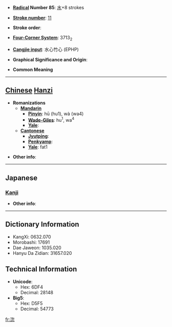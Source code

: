 * '''[[Wiktionary:Chinese radical index| Radical]] Number 85''': [[Wiktionary:Chinese radical index 水|水]]+8 strokes

* '''[[Wiktionary:Chinese total strokes index|Stroke number]]''': [[Wiktionary:Chinese total strokes index 11|11]]

* '''Stroke order''': 

* '''[[Wiktionary:Chinese four corner index|Four-Corner System]]''': 3713<sub>2</sub>

* '''[[Wiktionary:Chinese Cangjie index|Cangjie input]]''': 水心竹心 (EPHP)

* '''Graphical Significance and Origin''': 

* '''Common Meaning'''

----

== [[Chinese]] [[Hanzi]] ==

* '''Romanizations'''
** '''[[Mandarin]]'''
*** '''[[Pinyin]]''': hū (hu1), wà (wa4)
*** '''[[Wade-Giles]]''': hu<sup>1</sup>, wa<sup>4</sup>
*** '''[[Yale]]''': 
** '''[[Cantonese]]'''
*** '''[[Jyutping]]''':
*** '''[[Penkyamp]]''': 
*** '''[[Yale]]''': fat1

* '''Other info''': 

----

==Japanese==
===[[Kanji]]===
{{kanji|on readings=[[おつ]] (otsu), [[おち]] (ochi), [[こつ]] (kotsu), [[こち]] (kochi)|kun readings=}}

* '''Other info''':  

----

== Dictionary Information ==

* KangXi: 0632.070
* Morobashi: 17691
* Dae Jaweon: 1035.020
* Hanyu Da Zidian: 31657.020

== Technical Information ==

* '''Unicode''':
** Hex: 6DF4
** Decimal: 28148
* '''Big5''':
** Hex: D5F5
** Decimal: 54773

[[fr:淴]]